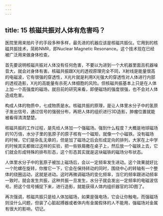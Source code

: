 ```yaml
---
---
---
```

title: 15 核磁共振对人体有危害吗？
---




医院里用来拍片子的手段多种多样，最先进的机器应该是核磁共振仪。它用到的核磁共振技术，简称NMR，即Nuclear Magnetic Resonance。这个技术现在已经被广泛用来做身体检查。

首先要说明核磁共振对人体没有任何危害，不要以为进到一个大机器里面且机器噪音大，就会对身体有害。核磁共振跟X光的透视原理完全不同，X射线是能量很高的电磁波，它有很强的穿透性，X光片就是利用X光强大的穿透性对人体进行内部的透视造影，X光的高能量有杀死人体细胞的风险。但核磁共振基本上只是在人体上加一个高强度的磁场，就目前的研究来看，即便磁场的强度很强，也不会对人体造成危害。

构成人体的物质中，七成物质是水。核磁共振的原理，是让人体里水分子中的氢原子发出信号，通过信号的强弱分布，再把人体的组织进行3D造影，肿瘤位置就能被看得清清楚楚。



核磁共振的工作过程，是先给人体加一个强磁场。强到什么程度？大概是地球磁场的10万倍，水分子里的氢原子的原子核有一个磁矩，就像一个小磁铁。没有磁场的时候，它们是杂乱无章的，但是加了磁场之后会形成定向的排列，大家在上中学的时候其实都做过这样的实验，把一些铁屑撒在桌子上，然后放一个磁铁上去，它们就会形成特殊的排布形态，这个形态其实就是这块磁铁的磁场分布状态。

人体里水分子中的氢原子被加上磁场后，会以一定频率发生进动。这个效果就好比一个陀螺在旋转，你推它一下，它会在保持转动的同时，围绕中心的转轴有一个整体的绕圈运动，这就是进动。这时再微调磁场的变化频率，当它的频率跟进动频率一致时，就会发生共振，这种共振一旦发生，水分子就会发出一定频率的电磁波信号。把这个信号捕捉下来，进行造影，就能获得人体内组织器官的3D图了。

再次强调，核磁共振只是给人体加磁场，如果是强电场，它会让你触电，而强磁场则没什么问题，但装了心脏起搏器或者体内有金属假体的人不能用，强磁场对金属有很大的影响，切记。
